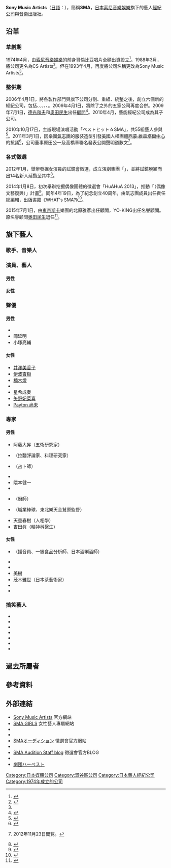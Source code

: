 {{Infobox Company
| company_name= 株式会社ソニー・ミュージックアーティスツ
| company_name_en= Sony Music Artists Inc.
| company_logo=
| company_type= [[股份有限公司|股份有限公司]]
| foundation= {{JPN}}1974年4月
| zip_code= 150-8518
| location= [[東京都|東京都]][[澀谷區|澀谷區]][[神宮前_(澀谷區)|神宮前]]三丁目1番30號コンセプト青山6樓
| industry = [[娛樂|娛樂]][[服務業|服務業]]、[[音樂出版社|音樂出版]]
| products = 藝人經紀
| key_people= 高橋章、中山道彥（[[代表取締役|代表取締役]]）
| capital = 4億5000萬[[日圓|日圓]]（至2011年）
| num_employees = 150人
| accounting_period = 3月31日
| major_shareholder= [[日本索尼音樂娛樂|日本索尼音樂娛樂]]（100%）
| subsid = {{link-ja|West Side|ウエストサイド (芸能事務所)}}
| homepage= http://www.sma.co.jp/
}}
'''Sony Music Artists'''（[[日語|日語]]：{{lang|ja|ソニー・ミュージックアーティスツ}}），簡稱'''SMA'''，[[日本索尼音樂娛樂|日本索尼音樂娛樂]]旗下的藝人[[經紀公司|經紀公司]]與[[音樂出版社|音樂出版社]]。

== 沿革 ==
=== 草創期 ===
1974年4月，由[[索尼音樂娛樂|索尼音樂娛樂]]的前身哥倫比亞唱片全額出資設立<ref>{{cite web|url=https://deview.co.jp/BestSelectionProduction?am_selection_id=285&set_cookie=2|title=ソニー・ミュージックアーティスツ|work=Deview|accessdate=2015-04-21}}</ref>。1988年3月，將公司更名為CS Artists<ref name="mm">{{cite web|url=http://www.musicman-net.com/report/59.html|title=株式会社ソニー・ミュージックアーティスツ 代表取締役会長 原田 公一氏インタビュー|work=Musicman-NET|date=2010-10-08|accessdate=2015-04-21|archive-date=2015-04-14|archive-url=https://web.archive.org/web/20150414182645/http://musicman-net.com/report/59.html|dead-url=no}}</ref>。但在1993年4月，再度將公司名稱更改為Sony Music Artists<ref name="mm"></ref>。

=== 整併期 ===
2006年4月1日，將各製作部門與旗下公司分割、重組、統整之後，創立六個新的經紀公司，包括{{link-ja|Hit&Run|Hit&Run}}、{{link-ja|SMA Entertainment|SMAエンタテインメント}}、{{link-ja|SMA PLAYERS|SMAプレイヤーズ}}、{{link-ja|Newcome|ニューカム}}、{{link-ja|Music Tabloid|ミュージック・タブロイド}}、{{link-ja|Village Music|ヴィレッジミュージック}}。2009年4月1日，將除了{{link-ja|Village Music|ヴィレッジミュージック}}之外的五家公司再度合併。2009年7月1日，[[德光和夫|德光和夫]]和[[奥田民生|奥田民生]]出任[[顧問|顧問]]<ref>{{cite web|url=http://www.barks.jp/news/?id=1000050737|title=奥田民生と徳光和夫が事務所の顧問に就任|work=barks|date=2009-07-01|accessdate=2015-04-21|archive-date=2016-03-04|archive-url=https://web.archive.org/web/20160304100154/http://www.barks.jp/news/?id=1000050737|dead-url=no}}</ref>。2010年4月，藝能經紀公司{{link-ja|West Side|ウエストサイド (芸能事務所)}}成為其子公司。

2010年10月17日，主辦現場演唱活動「ベストヒット☆SMA」，共55組藝人參與<ref>{{cite web|url=http://natalie.mu/music/news/39223|title=「ベストヒット☆SMA」所属55組が渋谷で豪華競演|work=ナタリー|date=2010-10-18|accessdate=2015-04-21|archive-date=2019-07-15|archive-url=https://web.archive.org/web/20190715013749/https://natalie.mu/music/news/39223|dead-url=no}}</ref>。2011年3月1日，因樂團[[氣志團|氣志團]]的服裝造型引發[[美國|美國]]人權團體[[西蒙·維森塔爾中心|西蒙·維森塔爾中心]]的抗議<ref>{{cite news|title=氣志團やMTVに謝罪要求、ナチ制服姿の番組出演で 米ユダヤ人団体|url=http://www.afpbb.com/article/entertainment/music/2788334/6893708|newspaper=AFPBB News|date=2011-03-01|agency=AFP通信|accessdate=2012-11-23|archive-date=2012-06-24|archive-url=https://web.archive.org/web/20120624043500/http://www.afpbb.com/article/entertainment/music/2788334/6893708|dead-url=no}}</ref>，公司董事原田公一及高橋章聯名發表公開聲明道歉文<ref>{{PDFlink|[http://www.sma.co.jp/110311.pdf お詫び]}} 2012年11月23日閲覧。</ref>。

=== 各式徵選 ===
2012年1月，舉辦發掘女演員的試鏡會徵選，成立演劇集團「{{link-ja|劇團HA BEST|劇団ハーベスト}}」，並將試鏡脫穎而出14名新人延攬至其中<ref>{{cite web|url=http://www.oricon.co.jp/news/2006414/full/|title=平均年齢13.7歳! 女の子だけの劇団ハーベスト旗揚げ|work=oricon|date=2012-01-30|accessdate=2015-04-21|archive-date=2019-02-17|archive-url=https://web.archive.org/web/20190217234501/https://www.oricon.co.jp/news/2006414/full/|dead-url=no}}</ref>。

2014年1月8日，初次舉辦挖掘偶像團體的徵選會「HuAHuA 2013」，推動「{{link-ja|Idol Renaissance|アイドルネッサンス}}（偶像文藝復興）」計畫<ref>{{cite web|url=http://www.musicman-net.com/artist/32235.html|title=会社設立40周年を迎えるSMA、「アイドルネッサンス」で初のアイドルグループ立ち上げ|work=Musicman-NET|date=2014-01-08|accessdate=2015-04-21|archive-date=2016-03-04|archive-url=https://web.archive.org/web/20160304065303/http://www.musicman-net.com/artist/32235.html|dead-url=no}}</ref>。同年4年19日，為了紀念創立40周年，由氣志團成員{{link-ja|綾小路翔|綾小路翔}}出任責任總編輯，出版書籍《WHAT's SMA?》<ref>{{cite web|url=http://natalie.mu/music/news/114454|title=SMAアーティスト大集合！40周年本で豪華＆異色顔合わせ|work=ナタリー|date=2014-04-14|accessdate=2015-04-21|archive-date=2014-06-18|archive-url=https://web.archive.org/web/20140618061624/http://natalie.mu/music/news/114454|dead-url=no}}</ref>。

2015年7月1日，由[[東京斯卡|東京斯卡]]樂團的北原雅彥出任顧問，YO-KING出任名譽顧問。原名譽顧問[[奥田民生|奥田民生]]退任<ref>{{cite web|url=http://natalie.mu/music/news/146027|title=SMA新顧問はスカパラ北原雅彦、YO-KINGは名誉顧問へ|work=ナタリー|date=2015-05-01|accessdate=2015-08-12|archive-date=2015-10-01|archive-url=https://web.archive.org/web/20151001005630/http://natalie.mu/music/news/146027|dead-url=no}}</ref>。

== 旗下藝人 ==
=== 歌手、音樂人===
{{columns-list|3|
* {{link-ja|Idol Renaissance|アイドルネッサンス}}
* {{link-ja|agraph|agraph}}
* {{link-ja|足立佳奈|足立佳奈}}
* {{link-ja|石野卓球|石野卓球}}
* {{link-ja|THE イナズマ戦隊|THE イナズマ戦隊}}
* 井上実優
* {{link-ja|依布サラサ|依布サラサ}}
* {{link-ja|Open Reel Ensemble|Open Reel Ensemble}}
* 岡崎ゆみ
* {{link-ja|OKAMOTO'S|OKAMOTO'S}}
* [[奥田民生|奥田民生]]
* {{link-ja|オワリカラ|オワリカラ}}
* {{link-ja|片平里菜|片平里菜}}
* {{link-ja|川畑要|川畑要}}
* 川村結花
* [[氣志團|氣志團]]
* [[木村KAELA|木村KAELA]]
* [[CROSSFAITH|CROSSFAITH]]
* {{link-ja|黑貓chelsea|黒猫チェルシー}}
* [[化學超男子|化學超男子]]
* {{link-ja|斎藤有太|斎藤有太}}
* 佐藤帆乃佳
* [[Sambomaster|Sambomaster]]
* {{link-ja|scenarioart|シナリオアート}}
* [[女王蜂_(樂團)|女王蜂]]
* 蒸氣青月樂團
* {{link-ja|白井良明|白井良明}}
* Sky's The Limit
* スタン・カタヤマ
* {{link-ja|SPARKS GO GO|SPARKS GO GO}}
* {{link-ja|住岡梨奈|住岡梨奈}}
* {{link-ja|世武裕子|世武裕子}}
* {{link-ja|Dacco|Dacco}}
* 地球三兄弟
* [[Chatmonchy|Chatmonchy]]
* {{link-ja|CHARAN-PO-RANTAN|チャラン・ポ・ランタン}}
* {{link-ja|DJ OZMA|DJ OZMA}}
* {{link-ja|DJみそしるとMCごはん|DJみそしるとMCごはん}}
* {{link-ja|T-SQUARE|T-SQUARE}}
* {{link-ja|電氣groove|電気グルーヴ}}
* [[東京斯卡|東京斯卡]]
* {{link-ja|堂島孝平|堂島孝平}}
* [[土岐麻子|土岐麻子]]
* {{link-ja|TOMITA栞|トミタ栞}}
* [[ナナヲアカリ|ナナヲアカリ]]
* [[西野加奈|西野加奈]]
* {{link-ja|NEGOTO|ねごと}}
* {{link-ja|野宮真貴|野宮真貴}}
* {{link-ja|the HIATUS|the HIATUS}}
* [[帕妃|帕妃]]
* {{link-ja|フジファブリック|フジファブリック}}
* [[藤原浩|藤原浩]]
* FUTABA
* Braun Tube Jazz Band
* 古川展生
* [[Base_Ball_Bear|Base Ball Bear]]
* {{link-ja|細美武士|細美武士}}
* {{link-ja|真心兄弟|真心ブラザーズ}}
* MAPPY
* 魔法少女になり隊
* {{link-ja|蜜 (樂團)|蜜 (バンド)|蜜}}
* [[宮本笑里|宮本笑里]]
* {{link-ja|MONOEYES|MONOEYES}}
* {{link-ja|矢野顯子|矢野顕子}}
* {{link-ja|UNICORN|UNICORN}}
* [[UNISON_SQUARE_GARDEN|UNISON SQUARE GARDEN]]
* {{link-ja|YO-KING|YO-KING}}
* {{link-ja|ЯeaL|ЯeaL}}
* [[LiSA|LiSA]]
* {{link-ja|Rei (歌手)|Rei (シンガーソングライター)|Rei}}
* {{link-ja|ROLLY|ROLLY}}
* {{link-ja|Schroeder-Headz|渡辺シュンスケ}}
* [[冈崎体育|冈崎体育]]
* [[八木海莉|八木海莉]]
}}

===演員、藝人===
====男性====
{{columns-list|2|
* {{link-ja|阿久圭介|阿久圭介}}
* [[石黑賢|石黑賢]]
* {{link-ja|一條俊|一條俊}}
* {{link-ja|伊藤祐輝|伊藤祐輝}}
* {{link-ja|梶原颯|梶原颯}}
* 狩野見恭兵
* [[齊藤秀翼|齊藤秀翼]]
* 瀨能雄斗
* 高橋大翔
* 田村杏太郎
* [[德光和夫|德光和夫]]
* [[成田凌|成田凌]]
* [[西村和彥|西村和彥]]
* 丹羽紀元
* 平井亞門
* 松本大志
* {{link-ja|Mitz Mangrove|ミッツ・マングローブ}}
* {{link-ja|目黑邑|目黒邑}}
* {{link-ja|茂木淳一|茂木淳一}}
* [[森永悠希|森永悠希]]
* 芳村宗次郎
* {{link-ja|渡邊佑太朗|渡邊佑太朗}}
}}

====女性====
{{columns-list|2|
* {{link-ja|青山美鄉|青山美郷}}
* 飯田祐真
* 石志望
* {{link-ja|岡田茉奈|岡田茉奈}}
* {{link-ja|岡野真也|岡野真也}}
* {{link-ja|小野木里奈|小野木里奈}}
* 片桐紫音
* 木本夕貴
* 清友美玖
* 日下部美和
* {{link-ja|楠世蓮|楠世蓮}}
* [[久保田紗友|久保田紗友]]
* [[倉科加奈|倉科加奈]]
* [[黑島結菜|黑島結菜]]
* [[國生小百合|國生小百合]]
* {{link-ja|酒井瞳|酒井瞳}}（[[美女甜甜圈！！！|美女甜甜圈！！！]]）
* {{link-jp|佐生雪|佐生雪}}
* [[高田里穗|高田里穗]]
* [[武田梨奈|武田梨奈]]
* [[土屋太鳳|土屋太鳳]]
* [[富山惠理子|富山惠理子]]
* [[二階堂富美|二階堂富美]]
* [[橋本愛|橋本愛]]
* {{link-ja|長谷川真弓|長谷川真弓 (女優)}}
* {{link-ja|真嶋優|眞嶋優}}
* {{link-ja|水野裕子|水野裕子}}
* 宮口綾華
* [[森田望智|森田望智]]
* [[森矢寬和|森矢寬和]]
* {{link-jp|森山瑠璃|森山るり}}
* 矢部友佳子
* {{link-ja|吉田小江子|吉田小江子}}
* [[蓮佛美沙子|蓮佛美沙子]]
* {{link-ja|渡邊滿里奈|渡辺満里奈}}
* {{link-ja|劇團HA BEST|劇団ハーベスト}}
** 山本萌花
** {{link-ja|加藤梨里香|加藤梨里香}}
** 高橋紗良
** 廣瀨咲樂
** 布施日花梨
** 松永滿
** 望月瑠菜
** 川畑光瑠
** 弓木菜生
** 宮武佳央
** 篠崎新菜
** 葛岡有
}}

===聲優===
====男性====
* {{link-ja|大海將一郎|大海将一郎}}
* 岡延明
* 小塚亮輔

====女性====
* [[井澤美香子|井澤美香子]]
* [[伊波杏樹|伊波杏樹]]
* [[楠木燈|楠木燈]]
* {{link-ja|春咲暖|春咲暖}}
* 星希成奏
* [[矢野妃菜喜|矢野妃菜喜]]
* [[Payton尚未|Payton 尚未]]


===專家===
====男性====
* 阿藤大昇（五術研究家）
* {{link-jp|石神秀幸|石神秀幸}}（拉麵評論家、料理研究家）
* {{link-jp|大石真行|大石眞行}}（占卜師）
* {{link-jp|かながわIQ|かながわIQ}}
* 隈本健一
* {{link-jp|Jon Kabira|ジョン・カビラ}}
* {{link-jp|神保佳永|神保佳永}}（廚師）
* {{link-jp|大久保博元|大久保博元（デーブ大久保）}}（職業棒球、東北樂天金鷲原監督）
* 天童春樹（人相學）
* 吉田眞（精神科醫生）

====女性====
* {{link-jp|あおい有紀|あおい有紀}}（播音員、一級食品分析師、日本酒唎酒師）
* {{link-jp|荒川れん子|荒川れん子}}
* {{link-jp|草薙厚子|草薙厚子}}
* 美樹
* 茂木雅世（日本茶藝術家）
* {{link-jp|仲宗根梨乃|仲宗根梨乃}}
* {{link-jp|本村由紀子|本村由紀子}}

===搞笑藝人===
* {{link-jp|アキラ100%|アキラ100%}}
* {{link-jp|AMEMIYA|AMEMIYA}}
* {{link-jp|キャプテン渡辺|キャプテン渡辺}}
* {{link-jp|コウメ太夫|コウメ太夫}}
* {{link-jp|たいがー・りー|たいがー・りー}}
* {{link-jp|バイきんぐ|バイきんぐ}}
* {{link-jp|ハリウッドザコシショウ|ハリウッドザコシショウ}}

==過去所屬者==
{{columns-list|3|
* {{link-jp|阿井莉沙|阿井莉沙}}（原[[Dream_(日本音樂團體)|Dream]]成員）
* [[青山草太|青山草太]]（移籍至Queen-B）
* 安久理惠子
* {{link-jp|ACO|ACO}}
* [[淺倉大介|淺倉大介]]（移籍至{{link-jp|Darwin Inc.|ダーウィン (芸能事務所)}}）
* [[麻生夏子|麻生夏子]]
* 阿南夏生
* [[小池彩夢|小池彩夢]]
* 有川琴美
* [[板谷由夏|板谷由夏]]（回至[[Amuse|Amuse]]）
* {{link-jp|市川訓睦|市川訓睦}}
* {{link-jp|いつか(歌手)|いつか(歌手)|いつか}}
* 伊藤ふみお
* 伊藤結季
* {{link-jp|井上ひかり|井上ひかり}}
* {{link-jp|上田現|上田現}}
* 臼井千晶
* {{link-jp|宇佐美蘭|宇佐美蘭}}（移籍至{{link-jp|cent. Force CO.,LTD|セント・フォース}}）
* [[衛藤美彩|衛藤美彩]]（[[乃木坂46|乃木坂46]]）
* {{link-jp|大江千里|大江千里}}（因本人申請契約終止。活動地點移至[[美國|美國]]）
* 大野理奈
* {{link-jp|奥田佳子|奥田佳子}}
* 岡本みづき
* {{link-jp|オテンキ|オテンキ}}（移籍至{{link-jp|浅井企劃|浅井企画}}）
* [[鬼束千尋|鬼束千尋]]（移籍至{{link-jp|OORONG-SHA|烏龍舎}}）
* [[加藤羅莎|加藤羅莎]]（移籍至[[研音|研音]]）
* {{link-jp|勝手にしやがれ|勝手にしやがれ}}
* {{link-jp|KANA(歌手)|KANA (歌手)|KANA}}
* {{link-jp|香山碧|香山碧}}
* {{link-jp|カルテット|カルテット}}
* [[GARNiDELiA|GARNiDELiA]]
* {{link-jp|川島衣里加|川島衣里加}}
* [[河野萬里奈|河野萬里奈]]
* 川村聖斗
* {{link-jp|キャプテンストライダム|キャプテンストライダム}}
* {{link-jp|熊谷和德|熊谷和徳}}
* {{link-jp|黑田有彩|黒田有彩}}
* 小正一葉
* {{link-jp|後藤崇太|後藤崇太}}
* {{link-jp|近藤名奈|近藤名奈}}
* 嵯峨百合子（移籍至{{link-jp|K DASH|ケイダッシュ}}、改名作「{{link-jp|さがゆりこ|さがゆりこ}}」）
* {{link-jp|澤向要士|澤向要進}}（移籍至ボーントゥラン）
* {{link-jp|紗希|紗希}}
* {{link-jp|the chef cooks me|the chef cooks me}}
* G.6
* 島根さだよし（原{{link-jp|ツインカム|ツインカム (お笑いコンビ)}}成員）
* {{link-jp|シュノーケル|シュノーケル}}
* 朱里乃
* {{link-jp|ジン|ジン}}
* {{link-jp|星羅|星羅}}
* 関根和美

* {{link-jp|GENERAL HEAD MOUNTAIN|GENERAL HEAD MOUNTAIN}}
* {{link-jp|7!!|7!!}}
* [[大地康雄|大地康雄]]（移籍至パイプライン）
* {{link-jp|高田美佐|高田美佐}}
* 田川綾子
* {{link-jp|田崎アヤカ|田崎アヤカ}}
* {{link-jp|Dacco|Dacco}}
* {{link-jp|橘いずみ|榊いずみ}}（移籍至ファミリーツリー）
* {{link-jp|田中伸子|田中伸子}}
* 民谷有花
* detroit7
* {{link-jp|堂珍嘉邦|堂珍嘉邦}}（[[化學超男子|化學超男子]]）（移籍至キノシタマネージメント）
* {{link-jp|DOPING PANDA|DOPING PANDA}}
* [[中村優|中村優]]（[[自由職業|自由職業]]）
* {{link-jp|七尾旅人|七尾旅人}}
* {{link-jp|東川遙|東川遥}}
* {{link-jp|富田惠一|冨田恵一}}/{{link-jp|冨田ラボ|冨田恵一}}
* 中島怜菜
* 夏生ありさ
* {{link-jp|NIKIIE|NIKIIE}}
* [[NEEKO|NEEKO]]
* 西岡和哉
* 西尾瑠夏
* {{link-jp|bird(日本歌手)|bird (日本の歌手)|bird}}
* はる
* {{link-jp|ヒガリノ|ヒガリノ}}
* {{link-jp|響(搞笑藝人)|響 (お笑い)|響}}(移籍至{{link-jp|Victor Music Arts, Inc.|ビクターミュージックアーツ}})
* 平井ゆり
* {{link-jp|FreeTEMPO|FreeTEMPO}}
* {{link-jp|フォンチー|フォンチー}}（原[[美女甜甜圈！！！|美女甜甜圈！！！]]成員）
* {{link-jp|VOLA & THE ORIENTAL MACHINE|VOLA & THE ORIENTAL MACHINE}}
* 堀川絢音
* 堀高エミリ
* 本多葵
* My Autumn Rain
* {{link-jp|町田宏器|町田宏器}}
* {{link-jp|松崎ナオ|松崎ナオ}}
* 松本知恵
* {{link-jp|松尾れい子|松尾れい子}}（移籍至DIGカンパニー）
* [[丸山美紀|丸山美紀]]（移籍至ケイハイブ）
* 三浦淳一 (搞笑藝人)
* [[水瀨祈|水瀨祈]]（移籍至[[AXL_ONE|AXL ONE]]）
* [[村下孝蔵|村下孝蔵]]
* {{link-jp|MEN☆SOUL|MEN☆SOUL}}
* 綺山凜香
* [[YUKI_(歌手)|YUKI]]
* 矢吹藍子
* [[橫山由依|橫山由依]]（[[AKB48|AKB48]]）（經[[AKS|AKS]]移籍至[[太田製作|太田製作]]）
* {{link-jp|吉田もも|吉田もも}}
* {{link-jp|ROTTEN HATS|ロッテンハッツ}}
* [[分島花音|分島花音]]（移籍至ウルトラシープ）
* [[和田毅|和田毅]]（[[福岡軟銀鷹|福岡軟銀鷹]]投手）
* {{link-ja|岩倉あずさ}} (退出後改至 [[WITH_LINE|WITH LINE]])
* 飯塚達哉
* [[古畑惠介|古畑惠介]]
* {{link-ja|たけだまりこ|たけだまりこ}}
}}

== 參考資料 ==
{{reflist}}

== 外部連結 ==
* [http://www.sma.co.jp/ Sony Music Artists]{{Wayback|url=http://www.sma.co.jp/ |date=20120404131354 }} 官方網站
* [http://smagirls.com/ SMA GIRLS]{{Wayback|url=http://smagirls.com/ |date=20151031231938 }} 女性藝人專屬網站
* {{Twitter|sma_now}} 
* {{youtube|sma|Sony Music Artists Inc. Official Youtube Channel}} 
* [https://web.archive.org/web/20150401061956/http://www.sma-audition.com/ SMAオーディション] 徵選會官方網站
* {{Twitter|sma_audition|SMA徵選會}}
* [https://web.archive.org/web/20130831220613/http://6109.jp/smaaudition/ SMA Audition Staff blog] 徵選會官方BLOG
* {{Twitter|sma_anime|SMA動漫}} 
* [http://her-best.net/ 劇団ハーベスト]{{Wayback|url=http://her-best.net/ |date=20151121184531 }}

[[Category:日本媒體公司|Category:日本媒體公司]]
[[Category:澀谷區公司|Category:澀谷區公司]]
[[Category:日本藝人經紀公司|Category:日本藝人經紀公司]]
[[Category:1974年成立的公司|Category:1974年成立的公司]]